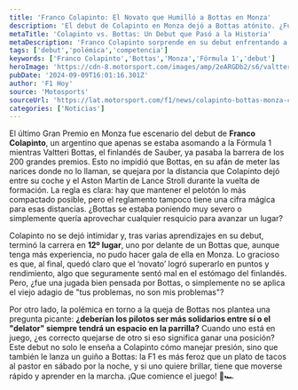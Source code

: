 ```yaml
---
title: 'Franco Colapinto: El Novato que Humilló a Bottas en Monza'
description: 'El debut de Colapinto en Monza dejó a Bottas atónito. ¿Fue una jugada astuta o pura coincidencia? Descubre la controversia que sacudió el podio.'
metaTitle: 'Colapinto vs. Bottas: Un Debut que Pasó a la Historia'
metaDescription: 'Franco Colapinto sorprende en su debut enfrentando a Bottas en Monza. ¿Deberían los pilotos ser más solidarios? La polémica está servida.'
tags: ['debut','polémica','competencia']
keywords: ['Franco Colapinto','Bottas','Monza','Fórmula 1','debut']
heroImage: 'https://cdn-8.motorsport.com/images/amp/2eARGDb2/s6/valtteri-bottas-stake-f1-team-.jpg'
pubDate: '2024-09-09T16:01:16.301Z'
author: 'F1 Hoy'
source: 'Motosports'
sourceUrl: 'https://lat.motorsport.com/f1/news/colapinto-bottas-monza-carrera-f1/10650744/?utm_source=RSS&utm_medium=referral&utm_campaign=RSS-F1&utm_term=News&utm_content=lat'
categories: ['Noticias']
---
```

El último Gran Premio en Monza fue escenario del debut de **Franco Colapinto**, un argentino que apenas se estaba asomando a la Fórmula 1 mientras Valtteri Bottas, el finlandés de Sauber, ya pasaba la barrera de los 200 grandes premios. Esto no impidió que Bottas, en su afán de meter las narices donde no lo llaman, se quejara por la distancia que Colapinto dejó entre su coche y el Aston Martin de Lance Stroll durante la vuelta de formación. La regla es clara: hay que mantener el pelotón lo más compactado posible, pero el reglamento tampoco tiene una cifra mágica para esas distancias. ¿Bottas se estaba poniendo muy severo o simplemente quería aprovechar cualquier resquicio para avanzar un lugar?

Colapinto no se dejó intimidar y, tras varias aprendizajes en su debut, terminó la carrera en **12º lugar**, uno por delante de un Bottas que, aunque tenga más experiencia, no pudo hacer gala de ella en Monza. Lo gracioso es que, al final, quedó claro que el ‘novato’ logró superarlo en puntos y rendimiento, algo que seguramente sentó mal en el estómago del finlandés. Pero, ¿fue una jugada bien pensada por Bottas, o simplemente no se aplica el viejo adagio de "tus problemas, no son mis problemas"?

Por otro lado, la polémica en torno a la queja de Bottas nos plantea una pregunta picante: **¿deberían los pilotos ser más solidarios entre sí o el "delator" siempre tendrá un espacio en la parrilla?** Cuando uno está en juego, ¿es correcto quejarse de otro si eso significa ganar una posición? Este debut no solo le enseña a Colapinto cómo manejar presión, sino que también le lanza un guiño a Bottas: la F1 es más feroz que un plato de tacos al pastor en sábado por la noche, y si uno quiere brillar, tiene que moverse rápido y aprender en la marcha. ¡Que comience el juego! 🎉🏎️


